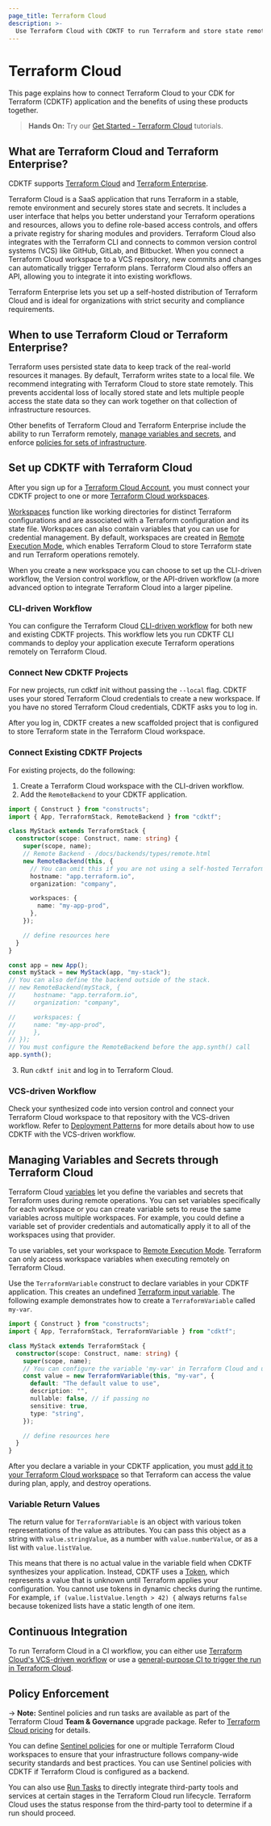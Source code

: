 ```yaml
---
page_title: Terraform Cloud
description: >-
  Use Terraform Cloud with CDKTF to run Terraform and store state remotely, manage secrets, apply policies, and more.
---
```


# Terraform Cloud

This page explains how to connect Terraform Cloud to your CDK for Terraform (CDKTF) application and the benefits of using these products together.

> **Hands On:** Try our [Get Started - Terraform Cloud](https://learn.hashicorp.com/collections/terraform/cloud-get-started) tutorials.

## What are Terraform Cloud and Terraform Enterprise?

CDKTF supports [Terraform Cloud](https://cloud.hashicorp.com/products/terraform) and [Terraform Enterprise](/enterprise).

Terraform Cloud is a SaaS application that runs Terraform in a stable, remote environment and securely stores state and secrets. It includes a user interface that helps you better understand your Terraform operations and resources, allows you to define role-based access controls, and offers a private registry for sharing modules and providers. Terraform Cloud also integrates with the Terraform CLI and connects to common version control systems (VCS) like GitHub, GitLab, and Bitbucket. When you connect a Terraform Cloud workspace to a VCS repository, new commits and changes can automatically trigger Terraform plans. Terraform Cloud also offers an API, allowing you to integrate it into existing workflows.

Terraform Enterprise lets you set up a self-hosted distribution of Terraform Cloud and is ideal for organizations with strict security and compliance requirements.

## When to use Terraform Cloud or Terraform Enterprise?

Terraform uses persisted state data to keep track of the real-world resources it manages. By default, Terraform writes state to a local file. We recommend integrating with Terraform Cloud to store state remotely. This prevents accidental loss of locally stored state and lets multiple people access the state data so they can work together on that collection of infrastructure resources.

Other benefits of Terraform Cloud and Terraform Enterprise include the ability to run Terraform remotely, [manage variables and secrets](#manage-variables-and-secrets), and enforce [policies for sets of infrastructure](#policy-enforcement). 

## Set up CDKTF with Terraform Cloud

After you sign up for a [Terraform Cloud Account](https://app.terraform.io/public/signup/account), you must connect your CDKTF project to one or more [Terraform Cloud workspaces](/cloud-docs/workspaces).

[Workspaces](/cloud-docs/workspaces) function like working directories for distinct Terraform configurations and are associated with a Terraform configuration and its state file. Workspaces can also contain variables that you can use for credential management. By default, workspaces are created in [Remote Execution Mode](/cloud-docs/run/remote-operations), which enables Terraform Cloud to store Terraform state and run Terraform operations remotely.

When you create a new workspace you can choose to set up the CLI-driven workflow, the Version control workflow, or the API-driven workflow (a more advanced option to integrate Terraform Cloud into a larger pipeline.

### CLI-driven Workflow

You can configure the Terraform Cloud [CLI-driven workflow](/cloud-docs/run/cli) for both new and existing CDKTF projects. This workflow lets you run CDKTF CLI commands to deploy your application execute Terraform operations remotely on Terraform Cloud.

### Connect New CDKTF Projects

For new projects, run cdktf init without passing the `--local` flag. CDKTF uses your stored Terraform Cloud credentials to create a new workspace. If you have no stored Terraform Cloud credentials, CDKTF asks you to log in.

After you log in, CDKTF creates a new scaffolded project that is configured to store Terraform state in the Terraform Cloud workspace. 

### Connect Existing CDKTF Projects

For existing projects, do the following:

1. Create a Terraform Cloud workspace with the CLI-driven workflow.
2. Add the `RemoteBackend` to your CDKTF application.

```ts
import { Construct } from "constructs";
import { App, TerraformStack, RemoteBackend } from "cdktf";

class MyStack extends TerraformStack {
  constructor(scope: Construct, name: string) {
    super(scope, name);
    // Remote Backend - /docs/backends/types/remote.html
    new RemoteBackend(this, {
      // You can omit this if you are not using a self-hosted Terraform enterprise instance.
      hostname: "app.terraform.io",
      organization: "company",

      workspaces: {
        name: "my-app-prod",
      },
    });

    // define resources here
  }
}

const app = new App();
const myStack = new MyStack(app, "my-stack");
// You can also define the backend outside of the stack.
// new RemoteBackend(myStack, {
//     hostname: "app.terraform.io",
//     organization: "company",

//     workspaces: {
//     name: "my-app-prod",
//     },
// });
// You must configure the RemoteBackend before the app.synth() call
app.synth();
```

3. Run `cdktf init` and log in to Terraform Cloud.

### VCS-driven Workflow

Check your synthesized code into version control and connect your Terraform Cloud workspace to that repository with the VCS-driven workflow. Refer to [Deployment Patterns](/cdktf/create-and-deploy/deployment-patterns#deploy-with-terraform-and-terraform-cloud) for more details about how to use CDKTF with the VCS-driven workflow.

## Managing Variables and Secrets through Terraform Cloud

Terraform Cloud [variables](/cloud-docs/workspaces/variables) let you define the variables and secrets that Terraform uses during remote operations. You can set variables specifically for each workspace or you can create variable sets to reuse the same variables across multiple workspaces. For example, you could define a variable set of provider credentials and automatically apply it to all of the workspaces using that provider. 

To use variables, set your workspace to [Remote Execution Mode](/cloud-docs/workspaces/settings#execution-mode). Terraform can only access workspace variables when executing remotely on Terraform Cloud. 

Use the `TerraformVariable` construct to declare variables in your CDKTF application. This creates an undefined [Terraform input variable](/language/values/variables). The following example demonstrates how to create a `TerraformVariable` called `my-var`. 

```ts
import { Construct } from "constructs";
import { App, TerraformStack, TerraformVariable } from "cdktf";

class MyStack extends TerraformStack {
  constructor(scope: Construct, name: string) {
    super(scope, name);
    // You can configure the variable 'my-var' in Terraform Cloud and use the value throughout your CDKTF application
    const value = new TerraformVariable(this, "my-var", {
      default: "The default value to use",
      description: "",
      nullable: false, // if passing no
      sensitive: true,
      type: "string",
    });

    // define resources here
  }
}
```
After you declare a variable in your CDKTF application, you must [add it to your Terraform Cloud workspace](/cloud-docs/workspaces/variables/managing-variables#add-a-variable) so that Terraform can access the value during plan, apply, and destroy operations.

### Variable Return Values

The return value for `TerraformVariable` is an object with various token representations of the value as attributes. You can pass this object as a string with `value.stringValue`, as a number with `value.numberValue`, or as a list with `value.listValue`. 

This means that there is no actual value in the variable field when CDKTF synthesizes your application. Instead, CDKTF uses a [Token](/cdktf/concepts/tokens), which represents a value that is unknown until Terraform applies your configuration. You cannot use tokens in dynamic checks during the runtime. For example, `if (value.listValue.length > 42) {` always returns `false` because tokenized lists have a static length of one item.

## Continuous Integration

To run Terraform Cloud in a CI workflow, you can either use [Terraform Cloud's VCS-driven workflow](/cdktf/create-and-deploy/deployment-patterns#deploy-with-terraform-and-terraform-cloud) or use a [general-purpose CI to trigger the run in Terraform Cloud](/cdktf/create-and-deploy/deployment-patterns#github-actions-ci-and-terraform-cloud). 

## Policy Enforcement

-> **Note:** Sentinel policies and run tasks are available as part of the Terraform Cloud **Team & Governance** upgrade package. Refer to [Terraform Cloud pricing](https://www.hashicorp.com/products/terraform/pricing) for details.

You can define [Sentinel policies](/cloud-docs/sentinel) for one or multiple Terraform Cloud workspaces to ensure that your infrastructure follows company-wide security standards and best practices. You can use Sentinel policies with CDKTF if Terraform Cloud is configured as a backend.

You can also use [Run Tasks](/cloud-docs/workspaces/settings/run-tasks) to directly integrate third-party tools and services at certain stages in the Terraform Cloud run lifecycle. Terraform Cloud uses the status response from the third-party tool to determine if a run should proceed. 
